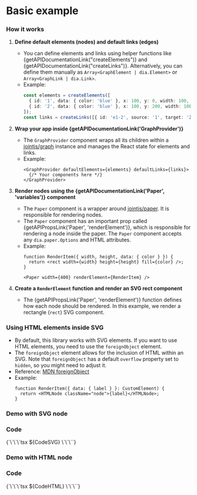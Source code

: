 
<Meta of={Stories} />

# Basic example

### How it works

1. **Define default elements (nodes) and default links (edges)**
   - You can define elements and links using helper functions like {getAPIDocumentationLink("createElements")} and {getAPIDocumentationLink("createLinks")}. Alternatively, you can define them manually as `Array<GraphElement | dia.Element>` or `Array<GraphLink | dia.Link>`.
   - Example:
     ```ts
     const elements = createElements([
       { id: '1', data: { color: 'blue' }, x: 100, y: 0, width: 100, height: 25 },
       { id: '2', data: { color: 'blue' }, x: 100, y: 200, width: 100, height: 25 },
     ]);
     const links = createLinks([{ id: 'e1-2', source: '1', target: '2' }]);
     ```

2. **Wrap your app inside {getAPIDocumentationLink('GraphProvider')}**
   - The `GraphProvider` component wraps all its children within a [jointjs/graph](https://docs.jointjs.com/api/dia/Graph) instance and manages the React state for elements and links.
   - Example:
     ```tsx
     <GraphProvider defaultElements={elements} defaultLinks={links}>
       {/* Your components here */}
     </GraphProvider>
     ```

3. **Render nodes using the {getAPIDocumentationLink('Paper', 'variables')} component**
   - The `Paper` component is a wrapper around [jointjs/paper](https://docs.jointjs.com/learn/quickstart/paper/). It is responsible for rendering nodes.
   - The `Paper` component has an important prop called {getAPIPropsLink('Paper', 'renderElement')}, which is responsible for rendering a node inside the paper. The `Paper` component accepts any `dia.paper.Options` and HTML attributes.
   - Example:
     ```tsx
     function RenderItem({ width, height, data: { color } }) {
       return <rect width={width} height={height} fill={color} />;
     }

     <Paper width={400} renderElement={RenderItem} />
     ```

4. **Create a `RenderElement` function and render an SVG rect component**
   - The {getAPIPropsLink('Paper', 'renderElement')} function defines how each node should be rendered. In this example, we render a rectangle (`rect`) SVG component.

### Using HTML elements inside SVG

- By default, this library works with SVG elements. If you want to use HTML elements, you need to use the `foreignObject` element.
- The `foreignObject` element allows for the inclusion of HTML within an SVG. Note that `foreignObject` has a default `overflow` property set to `hidden`, so you might need to adjust it.
- Reference: [MDN foreignObject](https://developer.mozilla.org/en-US/docs/Web/SVG/Element/foreignObject)
- Example:
  ```tsx
  function RenderItem({ data: { label } }: CustomElement) {
    return <HTMLNode className="node">{label}</HTMLNode>;
  }

  ```

### Demo with SVG node
<Canvas of={Stories.SVG} />

### Code
<Markdown>
{`\`\`\`tsx
${CodeSVG}
\`\`\``}
</Markdown>

### Demo with HTML node
<Canvas of={Stories.HTML} />

### Code
<Markdown>
{`\`\`\`tsx
${CodeHTML}
\`\`\``}
</Markdown>

